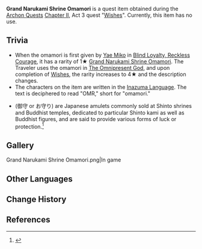 {{Item Infobox
|id           = 101561
|title        = Grand Narukami Shrine Omamori
|image        = Item Grand Narukami Shrine Omamori.png
|type         = Quest Items
|rarity       = 4
|source1      = [[Wishes (Quest)|Wishes]]
|description  = An omamori that served a critical purpose within the [[Plane of Euthymia]].<br />According to [[Yae Miko]], "This item was given to you by the lovely, sagacious Lady Yae Miko."
}}
'''Grand Narukami Shrine Omamori''' is a quest item obtained during the [[Archon Quests]] [[Chapter II]], Act 3 quest "[[Wishes (Quest)|Wishes]]". Currently, this item has no use.

==Trivia==
*When the omamori is first given by [[Yae Miko]] in [[Blind Loyalty, Reckless Courage]], it has a rarity of 1★ [[Grand Narukami Shrine Omamori (Blind Loyalty, Reckless Courage)|Grand Narukami Shrine Omamori]]. The Traveler uses the omamori in [[The Omnipresent God]], and upon completion of [[Wishes (Quest)|Wishes]], the rarity increases to 4★ and the description changes.
*The characters on the item are written in the [[Inazuma Language]]. The text is deciphered to read "OMR," short for "omamori."
*{{w|Omamori}} (御守 or お守り) are Japanese amulets commonly sold at Shinto shrines and Buddhist temples, dedicated to particular Shinto kami as well as Buddhist figures, and are said to provide various forms of luck or protection.<ref>{{w|Omamori|Wikipedia page for Omamori}}</ref>

==Gallery==
<gallery hideaddbutton="true" captionalign="center">
Grand Narukami Shrine Omamori.png|In game
</gallery>

==Other Languages==
{{Transclude|Grand Narukami Shrine Omamori (Blind Loyalty, Reckless Courage)|Other Languages}}

==Change History==
{{Change History|2.1}}

==References==
{{Reflist}}